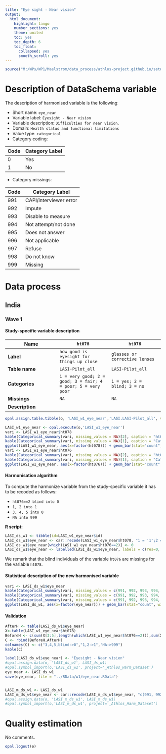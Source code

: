 ```yaml
---
title: "Eye sight - Near vision"
output:
  html_document:
    highlight: tango
    number_sections: yes
    theme: united
    toc: yes
    toc_depth: 6
    toc_float:
      collapsed: yes
      smooth_scroll: yes
---
```


<!-- ########################################################## --> 

<!-- # Installation, loading packages -->
<!-- **R script:** -->

```r
source("M:/WPs/WP1/Maelstrom/data_process/athlos-project.github.io/setup_iago.r")
```
<!-- ########################################################## --> 



# Description of DataSchema variable

The description of harmonised variable is the following:


* Short name: `eye_near`
* Variable label: `Eyesight - Near vision`
* Variable description: `Difficulties for near vision.`
* Domain: `Health status and functional limitations`
* Value type: `categorical`
* Category coding:

**Code** | **Category Label**
-------- | ------------------
0        | Yes
1        | No
* Category missings: 

**Code** | **Category Label**
----| ------------------
991 | CAPI/interviewer error
992 | Impute
993 | Disable to measure
994 | Not attempt/not done
995 | Does not answer
996 | Not applicable
997 | Refuse
998 | Do not know
999 | Missing

# Data process

## India


### Wave 1 

#### Study-specific variable description



| **Name** | `ht078`|`ht076`|
|-|-|-|
| **Label** | `how good is eyesight for things up close` |`glasses or corrective lenses`|
| **Table name** | `LASI-Pilot_all` |`LASI-Pilot_all` |
| **Categories** |`1 = very good; 2 = good; 3 = fair; 4 = poor; 5 = very poor`|`1 = yes; 2 = blind; 3 = no` |
| **Missings** |`NA` |`NA` |
| **Description** |  |  |





```r
opal.assign.table.tibble(o, 'LASI_w1_eye_near','LASI.LASI-Pilot_all', variables=list('ht078','ht076'), missings = TRUE)
```

```r
LASI_w1_eye_near <- opal.execute(o,'LASI_w1_eye_near')
vari <- LASI_w1_eye_near$ht078
kable(Categorical_summary(vari, missing_values = NA)[2], caption = "ht078")
kable(Categorical_summary(vari, missing_values = NA)[1], caption = "Category")
ggplot(LASI_w1_eye_near, aes(x=factor(ht078))) + geom_bar(stat="count", width=0.4, fill="steelblue") + xlab("Eye Sight - Near Vision") + ylab("Frequency")
vari <- LASI_w1_eye_near$ht076
kable(Categorical_summary(vari, missing_values = NA)[2], caption = "ht076")
kable(Categorical_summary(vari, missing_values = NA)[1], caption = "Category")
ggplot(LASI_w1_eye_near, aes(x=factor(ht076))) + geom_bar(stat="count", width=0.4, fill="steelblue") + xlab("Eye Sight - Glasses") + ylab("Frequency")
```

#### Harmonisation algorithm

To compute the harmonize variable from the study-specific variable it has to be recoded as follows:

* `ht076==2 blind into 0`
* `1, 2 into 1` 
* `3, 4, 5 into 0`
* `NA into 999` 

**R script:**

```r
LASI_ds_w1 <- tibble(id=LASI_w1_eye_near$id)
LASI_ds_w1$eye_near <- car::recode(LASI_w1_eye_near$ht078, "1 = '1';2 = '1';3 = '0';4 = '0'; 5 = '0';NA = '999' ")
LASI_ds_w1$eye_near[which(LASI_w1_eye_near$ht076==2)] <- 0
LASI_ds_w1$eye_near <- labelled(LASI_ds_w1$eye_near, labels = c(Yes=0, No=1,Missing=999, Do_not_know=998, Refuse=997, Not_applicable=996, Does_not_answer=995,  Not_attempt_not_done=994, Disable_to_measure=993, Impute=992, CAPI_interviewer_error=991))
```

We remark that the blind individuals of the variable `ht076` are missings for the variable `ht078`.


#### Statistical description of the new harmonised variable
```r
vari <- LASI_ds_w1$eye_near
kable(Categorical_summary(vari, missing_values = c(991, 992, 993, 994, 995, 996, 997, 998, 999))[3], caption = "eye_near")
kable(Categorical_summary(vari, missing_values = c(991, 992, 993, 994, 995, 996, 997, 998, 999))[1], caption = "Category")
kable(Categorical_summary(vari, missing_values = c(991, 992, 993, 994, 995, 996, 997, 998, 999))[2], caption = "Type of missing")
ggplot(LASI_ds_w1, aes(x=factor(eye_near))) + geom_bar(stat="count", width=0.4, fill="steelblue") + xlab("Eye Sight - Near Vision") + ylab("Frequency")
```

#### Validation
```r
AfterH <- table(LASI_ds_w1$eye_near)
X<-table(LASI_w1_eye_near$ht078)
BeforeH <- c(sum(X[3:5],length(which(LASI_w1_eye_near$ht076==2))),sum(X[1:2]),sum(is.na(LASI_w1_eye_near$ht078),-length(which(LASI_w1_eye_near$ht076==2))))
C <- rbind(BeforeH,AfterH)
colnames(C) <- c("3,4,5,blind->0","1,2->1","NA->999")
kable(C)
```


```r
label(LASI_ds_w1$eye_near) <- "Eyesight - Near vision"
#opal.assign.data(o, 'LASI_ds_w1', LASI_ds_w1)
#opal.symbol_import(o,'LASI_ds_w1', project='_Athlos_Harm_Dataset')
eye_near <- LASI_ds_w1
save(eye_near, file = "../RData/w1/eye_near.RData")


LASI_m_ds_w1 <- LASI_ds_w1
LASI_m_ds_w1$eye_near <- car::recode(LASI_m_ds_w1$eye_near, "c(991, 992, 993, 994, 995, 996, 997,998, 999)=NA")
#opal.assign.data(o, 'LASI_m_ds_w1', LASI_m_ds_w1)
#opal.symbol_import(o,'LASI_m_ds_w1', project='_Athlos_Harm_Dataset')
```



# Quality estimation
No comments.


```r
opal.logout(o)
```
